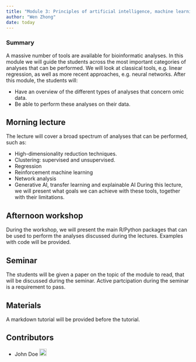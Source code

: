 ```yaml
---
title: "Module 3: Principles of artificial intelligence, machine learning and network analysis"
author: "Wen Zhong"
date: today
---
```


::: {.callout-tip}
### Summary
A massive number of tools are available for bioinformatic analyses.
In this module we will guide the students across the most important categories of analyses that can be performed.
We will look at classical tools, e.g. linear regression, as well as more recent approaches, e.g. neural networks.
After this module, the students will:

- Have an overview of the different types of analyses that concern omic data.
- Be able to perform these analyses on their data.
:::

## Morning lecture
The lecture will cover a broad spectrum of analyses that can be performed, such as:

- High-dimensionality reduction techniques.
- Clustering: supervised and unsupervised.
- Regression
- Reinforcement machine learning 
- Network analysis
- Generative AI, transfer learning and explainable AI
During this lecture, we will present what goals we can achieve with these tools, together with their limitations.

## Afternoon workshop
During the workshop, we will present the main R/Python packages that can be used to perform the analyses discussed during the lectures.
Examples with code will be provided.

## Seminar
The students will be given a paper on the topic of the module to read, that will be discussed during the seminar.
Active partcipation during the seminar is a requirement to pass.

## Materials
A markdown tutorial will be provided before the tutorial.

## Contributors

- John Doe <a href="https://orcid.org/0009-XXXX" rel="orcid"><img src="img/ORCID_Logomark.png" alt="" width="20" height="20"/></a>
